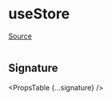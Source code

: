 
# useStore

[Source](https://github.com/wbkd/react-flow/blob/6d9585c1a62bf549298c83ad5f2dcd6216a5b8eb/packages/core/src/hooks/useStore.ts)

```ts

```

## Signature

<PropsTable {...signature} />
